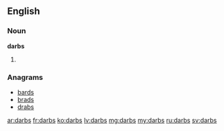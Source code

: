 ==English==

===Noun===
'''darbs'''

# {{plural of|darb}}

===Anagrams===
* [[bards#English|bards]]
* [[brads#English|brads]]
* [[drabs#English|drabs]]

[[ar:darbs]]
[[fr:darbs]]
[[ko:darbs]]
[[lv:darbs]]
[[mg:darbs]]
[[my:darbs]]
[[ru:darbs]]
[[sv:darbs]]
